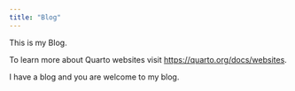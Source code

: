 ```yaml
---
title: "Blog"
---
```


This is my Blog.

To learn more about Quarto websites visit <https://quarto.org/docs/websites>.

I have a blog and you are welcome to my blog.
